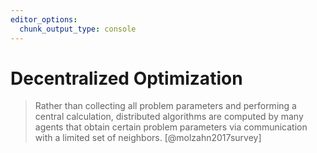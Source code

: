 ```yaml
---
editor_options:
  chunk_output_type: console
---
```


# Decentralized Optimization {#Decen}

> Rather than collecting all problem parameters and performing a central calculation, distributed algorithms are computed by many agents that obtain certain problem parameters via communication with a limited set of neighbors. [@molzahn2017survey]
